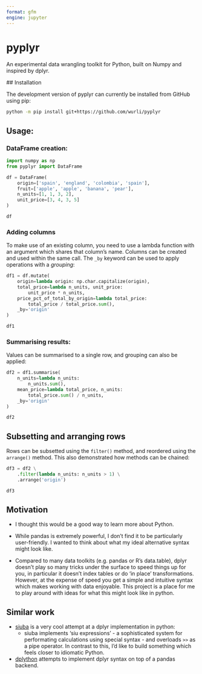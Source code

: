 ```yaml
---
format: gfm
engine: jupyter
---
```


# pyplyr

An experimental data wrangling toolkit for Python, built on Numpy and inspired by dplyr.

## Installation

The development version of pyplyr can currently be installed from GitHub using pip:

```bash
python -m pip install git+https://github.com/wurli/pyplyr
```

## Usage:

### DataFrame creation:

```python
import numpy as np
from pyplyr import DataFrame

df = DataFrame(
    origin=['spain', 'england', 'colombia', 'spain'],
    fruit=['apple', 'apple', 'banana', 'pear'],
    n_units=[1, 1, 3, 2],
    unit_price=[3, 4, 3, 5]
)

df
```

### Adding columns

To make use of an existing column, you need to use a lambda function with an argument which shares that column's name. Columns can be created and used within the same call. The `_by` keyword can be used to apply operations with a _grouping_:


```python
df1 = df.mutate(
    origin=lambda origin: np.char.capitalize(origin),
    total_price=lambda n_units, unit_price: 
        unit_price * n_units,
    price_pct_of_total_by_origin=lambda total_price:
        total_price / total_price.sum(),
    _by='origin'
)

df1
```

### Summarising results:

Values can be summarised to a single row, and grouping can also be applied:


```python
df2 = df1.summarise(
    n_units=lambda n_units:
        n_units.sum(),
    mean_price=lambda total_price, n_units:
        total_price.sum() / n_units,
    _by='origin'
)

df2
```

## Subsetting and arranging rows

Rows can be subsetted using the `filter()` method, and reordered using the `arrange()` method. This also demonstrated how methods can be chained:

```python
df3 = df2 \
    .filter(lambda n_units: n_units > 1) \
    .arrange('origin')

df3
```

## Motivation

* I thought this would be a good way to learn more about Python.

* While pandas is extremely powerful, I don't find it to be particularly
  user-friendly. I wanted to think about what my ideal alternative syntax
  might look like.

* Compared to many data toolkits (e.g. pandas or R's data.table), dplyr doesn't
  play so many tricks under the surface to speed things up for you, 
  in particular it doesn't index tables or do 'in place' transformations.
  However, at the expense of speed you get a simple and intuitive syntax which
  makes working with data enjoyable. This project is a place for me to play
  around with ideas for what this might look like in python.

## Similar work

* [siuba](https://github.com/machow/siuba) is a very cool attempt at a dplyr
  implementation in python:
  *  siuba implements 'siu expressions' - a sophisticated system for performating
     calculations using special syntax - and overloads `>>` as a pipe operator. 
     In contrast to this, I'd like to build something which feels closer to 
     idiomatic Python.

* [dplython](https://pythonhosted.org/dplython/) attempts to implement dplyr 
  syntax on top of a pandas backend.